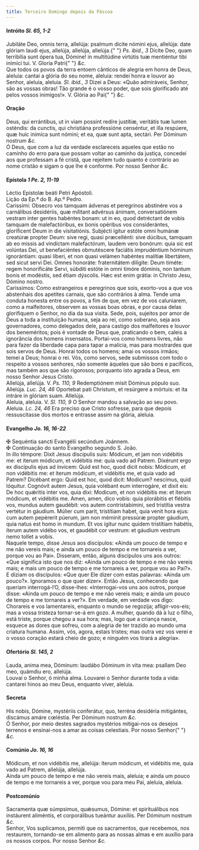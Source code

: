 ```yaml
---
title: Terceiro Domingo depois da Páscoa
---
```


<h4 class="text-center">
  Intróito <em>Sl. 65, 1-2</em>
</h4>
<div class="container-fluid">
  <div class="row">
    <div class="col-6 dropcaps text-justify">
      Jubiláte Deo, omnis terra, allelúja: psalmum dícite nómini ejus, allelúja:
      date glóriam laudi ejus, allelúja, allelúja, allelúja.{" "}
      <em>Ps. ibid., 3</em> Dícite Deo, quam terribília sunt ópera tua, Dómine!
      in multitúdine virtútis tuæ mentiéntur tibi inimíci tui. V. Gloria Patri{" "}
      <em>&c.</em>
    </div>
    <div class="col-6 dropcaps text-justify">
      Que todos os povos da terra entoem cânticos de alegria em honra de Deus,
      aleluia: cantai a glória do seu nome, aleluia: rendei honra e louvor ao
      Senhor, aleluia, aleluia. <em>Sl. ibid., 3</em> Dizei a Deus: «Quão
      admiráveis, Senhor, são as vossas obras! Tão grande é o vosso poder, que
      sois glorificado até pelos vossos inimigos!». V. Glória ao Pai{" "}
      <em>&c.</em>
    </div>
  </div>
</div>

<h4 class="text-center">Oração</h4>
<div class="container-fluid">
  <div class="row">
    <div class="col-6 dropcaps text-justify">
      Deus, qui errántibus, ut in viam possint redíre justítiæ, veritátis tuæ
      lumen osténdis: da cunctis, qui christiána professióne censéntur, et illa
      respúere, quæ huic inimíca sunt nómini; et ea, quæ sunt apta, sectári. Per
      Dóminum nostrum <em>&c.</em>
    </div>
    <div class="col-6 dropcaps text-justify">
      Ó Deus, que com a luz da verdade esclareceis aqueles que estão no caminho
      do erro para que possam voltar ao caminho da justiça, concedei aos que
      professam a fé cristã, que rejeitem tudo quanto é contrário ao nome
      cristão e sigam o que lhe é conforme. Por nosso Senhor <em>&c.</em>
    </div>
  </div>
</div>

<h4 class="text-center">
  Epístola <em>1 Pe. 2, 11-19</em>
</h4>
<div class="container-fluid">
  <div class="row">
    <div class="col-6 text-justify">Léctio Epístolæ beáti Petri Apóstoli.</div>
    <div class="col-6 text-justify">Lição da Ep.ª do B. Ap.º Pedro.</div>
    <div class="col-6 dropcaps text-justify">
      Caríssimi: Obsecro vos tamquam ádvenas et peregrínos abstinére vos a
      carnálibus desidériis, quæ mílitant advérsus ánimam, conversatiónem
      vestram inter gentes habéntes bonam: ut in eo, quod detréctant de vobis
      tamquam de malefactóribus, ex bonis opéribus vos considerántes,
      gloríficent Deum in die visitatiónis. Subjécti ígitur estóte omni humánæ
      creatúræ propter Deum: sive regi, quasi præcellénti: sive dúcibus, tamquam
      ab eo missis ad vindíctam malefactórum, laudem vero bonórum: quia sic est
      volúntas Dei, ut benefaciéntes obmutéscere faciátis imprudéntium hóminum
      ignorántiam: quasi líberi, et non quasi velámen habéntes malítiæ
      libertátem, sed sicut servi Dei. Omnes honoráte: fraternitátem dilígite:
      Deum timéte: regem honorificáte Servi, súbditi estóte in omni timóre
      dóminis, non tantum bonis et modéstis, sed étiam dýscolis. Hæc est enim
      grátia: in Christo Jesu, Dómino nostro.
    </div>
    <div class="col-6 dropcaps text-justify">
      Caríssimos: Como estrangeiros e peregrinos que sois, exorto-vos a que vos
      abstenhais dos apetites carnais, que são contrários à alma. Tende uma
      conduta honesta entre os povos, a fim de que, em vez de vos caluniarem,
      como a malfeitores, observem as vossas boas obras, e por causa delas
      glorifiquem o Senhor, no dia da sua visita. Sede, pois, sujeitos por amor
      de Deus a toda a instituição humana, seja ao rei, como soberano, seja aos
      governadores, como delegados dele, para castigo dos malfeitores e louvor
      dos beneméritos; pois é vontade de Deus que, praticando o bem, caleis a
      ignorância dos homens insensatos. Portai-vos como homens livres, não para
      fazer da liberdade capa para tapar a malícia, mas para mostrardes que sois
      servos de Deus. Honrai todos os homens; amai os vossos irmãos; temei a
      Deus; honrai o rei. Vós, como servos, sede submissos com todo o respeito a
      vossos senhores, não somente àqueles que são bons e pacíficos, mas também
      aos que são rigorosos; porquanto isto agrada a Deus, em nosso Senhor Jesus
      Cristo.
    </div>
  </div>
</div>

<div class="container-fluid">
  <div class="row">
    <div class="col-6 text-justify">
      Allelúja, allelúja. V. <em>Ps. 110, 9</em> Redemptiónem misit Dóminus
      pópulo suo. Allelúja. <em>Luc. 24, 46</em> Oportebat pati Christum, et
      resúrgere a mórtuis: et ita intráre in glóriam suam. Allelúja.
    </div>
    <div class="col-6 text-justify">
      Aleluia, aleluia. V. <em>Sl. 110, 9</em> O Senhor mandou a salvação ao seu
      povo. Aleluia. <em>Lc. 24, 46</em> Era preciso que Cristo sofresse, para
      que depois ressuscitasse dos mortos e entrasse assim na glória, aleluia.
    </div>
  </div>
</div>

<h4 class="text-center">
  Evangelho <em>Jo. 16, 16-22</em>
</h4>
<div class="container-fluid">
  <div class="row">
    <div class="col-6 text-justify">
      <span class="text-danger">&#10016;</span> Sequéntia sancti Evangélii
      secúndum Joánnem.
    </div>
    <div class="col-6 text-justify">
      <span class="text-danger">&#10016;</span> Continuação do santo Evangelho
      segundo S. João.
    </div>
    <div class="col-6 dropcaps text-justify">
      In illo témpore: Dixit Jesus discípulis suis: Módicum, et jam non
      vidébitis me: et íterum módicum, et vidébitis me: quia vado ad Patrem.
      Dixérunt ergo ex discípulis ejus ad ínvicem: Quid est hoc, quod dicit
      nobis: Módicum, et non vidébitis me: et íterum módicum, et vidébitis me,
      et quia vado ad Patrem? Dicébant ergo: Quid est hoc, quod dicit: Modicum?
      nescímus, quid lóquitur. Cognóvit autem Jesus, quia volébant eum
      interrogáre, et dixit eis: De hoc quǽritis inter vos, quia dixi: Modicum,
      et non vidébitis me: et íterum módicum, et vidébitis me. Amen, amen, dico
      vobis: quia plorábitis et flébitis vos, mundus autem gaudébit: vos autem
      contristabímini, sed tristítia vestra vertétur in gáudium. Múlier cum
      parit, tristítiam habet, quia venit hora ejus: cum autem pepérerit púerum,
      jam non méminit pressúræ propter gáudium, quia natus est homo in mundum.
      Et vos igitur nunc quidem tristítiam habétis, íterum autem vidébo vos, et
      gaudébit cor vestrum: et gáudium vestrum nemo tollet a vobis.
    </div>
    <div class="col-6 dropcaps text-justify">
      Naquele tempo, disse Jesus aos discípulos: «Ainda um pouco de tempo e me
      não vereis mais; e ainda um pouco de tempo e me tornareis a ver, porque
      vou ao Pai». Disseram, então, alguns discípulos uns aos outros: «Que
      significa isto que nos diz: «Ainda um pouco de tempo e me não vereis mais;
      e mais um pouco de tempo e me tornareis a ver, porque vou ao Pai?». E
      diziam os discípulos: «Que quer Ele dizer com estas palavras: «Ainda um
      pouco?». Ignoramos o que quer dizer». Então Jesus, conhecendo que queriam
      interrogá-l’O, disse-lhes: «Interrogai-vos uns aos outros, porque disse:
      «Ainda um pouco de tempo e me não vereis mais; e ainda um pouco de tempo e
      me tornareis a ver?». Em verdade, em verdade vos digo: Chorareis e vos
      lamentareis, enquanto o mundo se regozija; afligir-vos-eis; mas a vossa
      tristeza tornar-se-á em gozo. A mulher, quando dá à luz o filho, está
      triste, porque chegou a sua hora; mas, logo que a criança nasce, esquece
      as dores que sofreu, com a alegria de ter trazido ao mundo uma criatura
      humana. Assim, vós, agora, estais tristes; mas outra vez vos verei e o
      vosso coração estará cheio de gozo; e ninguém vos tirará a alegria».
    </div>
  </div>
</div>

<h4 class="text-center">
  Ofertório <em>Sl. 145, 2</em>
</h4>
<div class="container-fluid">
  <div class="row">
    <div class="col-6 dropcaps text-justify">
      Lauda, anima mea, Dóminum: laudábo Dóminum in vita mea: psallam Deo meo,
      quámdiu ero, allelúja.
    </div>
    <div class="col-6 dropcaps text-justify">
      Louvai o Senhor, ó minha alma. Louvarei o Senhor durante toda a vida:
      cantarei hinos ao meu Deus, enquanto viver, aleluia.
    </div>
  </div>
</div>

<h4 class="text-center">Secreta</h4>
<div class="container-fluid">
  <div class="row">
    <div class="col-6 dropcaps text-justify">
      His nobis, Dómine, mystériis conferátur, quo, terréna desidéria
      mitigántes, discámus amáre cœléstia. Per Dóminum nostrum <em>&c.</em>
    </div>
    <div class="col-6 dropcaps text-justify">
      Ó Senhor, por meio destes sagrados mystérios mitigai-nos os desejos
      terrenos e ensinai-nos a amar as coisas celestiais. Por nosso Senhor{" "}
      <em>&c.</em>
    </div>
  </div>
</div>

<h4 class="text-center">
  Comúnio <em>Jo. 16, 16</em>
</h4>
<div class="container-fluid">
  <div class="row">
    <div class="col-6 dropcaps text-justify">
      Módicum, et non vidébitis me, allelúja: íterum módicum, et vidébitis me,
      quia vado ad Patrem, allelúja, allelúja.
    </div>
    <div class="col-6 dropcaps text-justify">
      Ainda um pouco de tempo e me não vereis mais, aleluia; e ainda um pouco de
      tempo e me tornareis a ver, porque vou para meu Pai, aleluia, aleluia.
    </div>
  </div>
</div>

<h4 class="text-center">Postcomúnio</h4>
<div class="container-fluid">
  <div class="row">
    <div class="col-6 dropcaps text-justify">
      Sacramenta quæ súmpsimus, quǽsumus, Dómine: et spirituálibus nos
      instáurent aliméntis, et corporálibus tueántur auxíliis. Per Dóminum
      nostrum <em>&c.</em>
    </div>
    <div class="col-6 dropcaps text-justify">
      Senhor, Vos suplicamos, permiti que os sacramentos, que recebemos, nos
      restaurem, tornando-se em alimento para as nossas almas e em auxílio para
      os nossos corpos. Por nosso Senhor <em>&c.</em>
    </div>
  </div>
</div>
